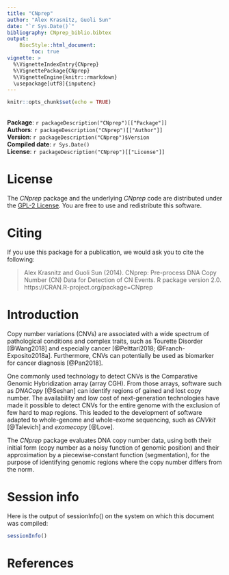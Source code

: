 ```yaml
---
title: "CNprep"
author: "Alex Krasnitz, Guoli Sun"
date: "`r Sys.Date()`"
bibliography: CNprep_biblio.bibtex
output: 
    BiocStyle::html_document:
        toc: true
vignette: >
  %\VignetteIndexEntry{CNprep}
  %\VignettePackage{CNprep}
  %\VignetteEngine{knitr::rmarkdown}
  \usepackage[utf8]{inputenc}
---  
```


```r
knitr::opts_chunk$set(echo = TRUE)
```

<br>
**Package**: `r packageDescription("CNprep")[["Package"]]`<br />
**Authors**: `r packageDescription("CNprep")[["Author"]]`<br />
**Version**: `r packageDescription("CNprep")$Version`<br />
**Compiled date**: `r Sys.Date()`<br />
**License**: `r packageDescription("CNprep")[["License"]]`<br />

# License

The *CNprep* package and the underlying *CNprep* code 
are distributed under the 
[GPL-2 License](https://www.gnu.org/licenses/old-licenses/gpl-2.0.txt). You 
are free to use and redistribute this software. 

# Citing

If you use this package for a publication, we would ask you to cite the 
following:

> Alex Krasnitz and Guoli Sun (2014). CNprep: Pre-process DNA Copy Number (CN) Data for Detection of CN Events. R package version 2.0. https://CRAN.R-project.org/package=CNprep


# Introduction

Copy number variations (CNVs) are associated with a wide spectrum of 
pathological conditions and complex traits, such 
as Tourette Disorder [@Wang2018] and especially 
cancer [@Pelttari2018; @Franch-Exposito2018a]. Furthermore, CNVs can 
potentially be used as biomarker for cancer 
diagnosis [@Pan2018].

One commonly used technology to detect CNVs is the Comparative Genomic 
Hybridization array (array CGH). From those arrays, software such as 
*DNACopy* [@Seshan] can identify regions of gained and lost copy number.
The availability and low cost of next-generation technologies have
made it possible to detect CNVs for the entire genome with the exclusion of few 
hard to map regions. This leaded to the development of software adapted to 
whole-genome and whole-exome sequencing, such as *CNVkit* [@Talevich] and 
*exomecopy* [@Love].

The *CNprep* package evaluates DNA copy number data, using both their initial 
form (copy number as a noisy function of genomic position) and their 
approximation by a piecewise-constant function (segmentation), for the purpose 
of identifying genomic regions where the copy number differs from the norm.


# Session info

Here is the output of sessionInfo() on the system on which this document 
was compiled:

```r
sessionInfo()
```

# References